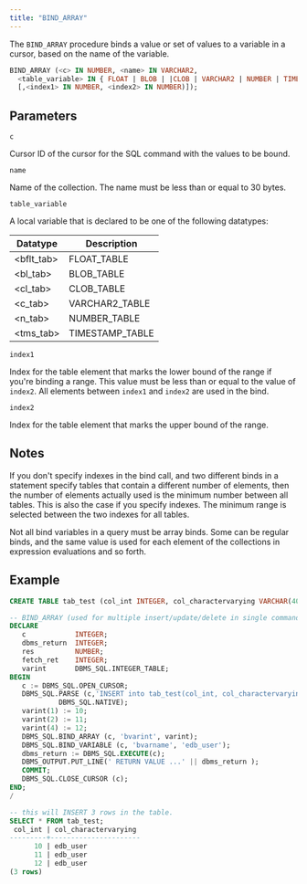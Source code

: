 ```yaml
---
title: "BIND_ARRAY"
---
```


The `BIND_ARRAY` procedure binds a value or set of values to a variable in a cursor, based on the name of the variable.

```sql
BIND_ARRAY (<c> IN NUMBER, <name> IN VARCHAR2, 
  <table_variable> IN { FLOAT | BLOB | |CLOB | VARCHAR2 | NUMBER | TIMESTAMP } 
  [,<index1> IN NUMBER, <index2> IN NUMBER)]);
```

## Parameters

`c`

 Cursor ID of the cursor for the SQL command with the values to be bound.

`name`

 Name of the collection. The name must be less than or equal to 30 bytes.

`table_variable`

 A local variable that is declared to be one of the following datatypes:

| Datatype  | Description     | 
| ---------- | --------------- |
| <bflt_tab> | FLOAT_TABLE     |
| <bl_tab>   | BLOB_TABLE      |
| <cl_tab>   | CLOB_TABLE      |
| <c_tab>    | VARCHAR2_TABLE  |
| <n_tab>    | NUMBER_TABLE    |
| <tms_tab>  | TIMESTAMP_TABLE |


`index1`

Index for the table element that marks the lower bound of the range if you're binding a range. This value must be less than or equal to the value of `index2`. All elements between `index1` and `index2` are used in the bind.

`index2`

Index for the table element that marks the upper bound of the range.


## Notes

If you don't specify indexes in the bind call, and two different binds in a statement specify tables that contain a different number of elements, then the number of elements actually used is the minimum number between all tables. This is also the case if you specify indexes. The minimum range is selected between the two indexes for all tables.

Not all bind variables in a query must be array binds. Some can be regular binds, and the same value is used for each element of the collections in expression evaluations and so forth.

## Example

```sql
CREATE TABLE tab_test (col_int INTEGER, col_charactervarying VARCHAR(40));

-- BIND_ARRAY (used for multiple insert/update/delete in single command
DECLARE
   c            INTEGER;
   dbms_return  INTEGER;
   res          NUMBER;
   fetch_ret    INTEGER;
   varint       DBMS_SQL.INTEGER_TABLE;
BEGIN
   c := DBMS_SQL.OPEN_CURSOR;
   DBMS_SQL.PARSE (c,'INSERT into tab_test(col_int, col_charactervarying) values ( :bvarint, :bvarname )',
            DBMS_SQL.NATIVE);
   varint(1) := 10;
   varint(2) := 11;
   varint(4) := 12;
   DBMS_SQL.BIND_ARRAY (c, 'bvarint', varint);
   DBMS_SQL.BIND_VARIABLE (c, 'bvarname', 'edb_user');
   dbms_return := DBMS_SQL.EXECUTE(c);
   DBMS_OUTPUT.PUT_LINE(' RETURN VALUE ...' || dbms_return );
   COMMIT;
   DBMS_SQL.CLOSE_CURSOR (c);
END;
/

-- this will INSERT 3 rows in the table.
SELECT * FROM tab_test;
 col_int | col_charactervarying 
---------+----------------------
      10 | edb_user
      11 | edb_user
      12 | edb_user
(3 rows)
```
